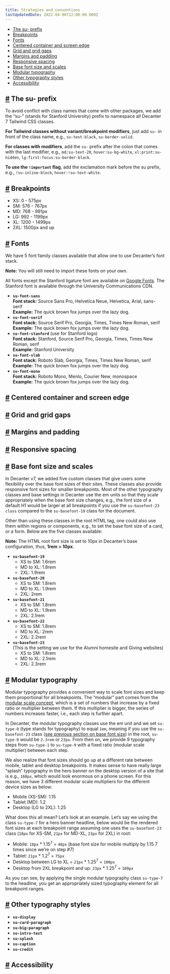 ```yaml
---
title: Strategies and conventions
lastUpdatedDate: 2022-04-06T12:00:00.000Z
---
```

- [The su- prefix](#the-su-prefix)
- [Breakpoints](#breakpoints)
- [Fonts](#fonts)
- [Centered container and screen edge](#centered-container-and-screen-edge)
- [Grid and grid gaps](#grid-and-grid-gaps)
- [Margins and padding](#margins-and-padding)
- [Responsive spacing](#responsive-spacing)
- [Base font size and scales](#base-font-size-and-scales)
- [Modular typography](#modular-typography)
- [Other typography styles](#other-typography-styles)
- [Accessibility](#accessibility)

## [#](#the-su-prefix) The su- prefix<a id='the-su-prefix'></a>

<div className="su-max-w-prose-wide">
To avoid conflict with class names that come with other packages, we add the “su-” (stands for Stanford University) prefix to namespace all Decanter 7 Tailwind CSS classes.

**For Tailwind classes without variant/breakpoint modifiers**, just add `su-` in front of the class name, e.g., `su-text-black`, `su-border-solid`.

**For classes with modifiers**, add the `su-` prefix after the colon that comes with the last modifier, e.g., `md:su-text-20`, `hover:su-bg-white`, `xl:print:su-hidden`, `lg:first:focus:su-border-black`.

**To use the `!important` flag**, add the exclamation mark before the su prefix, e.g., `!su-inline-block`, `hover:!su-text-white`.
</div>

## [#](#breakpoints) Breakpoints<a id='breakpoints'></a>

- XS: 0 - 575px
- SM: 576 - 767px
- MD: 768 - 991px
- LG: 992 - 1199px
- XL: 1200 - 1499px
- 2XL: 1500px and up

## [#](#fonts) Fonts<a id='fonts'></a>

We have 5 font family classes available that allow one to use Decanter’s font stack.

**Note:** You will still need to import these fonts on your own.

All fonts except the Stanford ligature font are available on [Google Fonts](https://fonts.google.com/). The Stanford font is available through the University Communications CDN.

- **`su-font-sans`**\
**Font stack:** Source Sans Pro, Helvetica Neue, Helvetica, Arial, sans-serif\
**Example:** <span class="su-bg-black-10 su-px-05em su-py-01em">The quick brown fox jumps over the lazy dog.</span>
- **`su-font-serif`**\
**Font stack:** Source Serif Pro, Georgia, Times, Times New Roman, serif\
**Example:** <span class="su-font-serif su-bg-black-10 su-px-05em su-py-01em">The quick brown fox jumps over the lazy dog.</span>
- **`su-font-stanford`** (use for Stanford logo)\
**Font stack:** Stanford, Source Serif Pro, Georgia, Times, Times New Roman, serif\
**Example:** <span class="su-font-stanford su-bg-black-10 su-px-05em su-py-01em">Stanford University</span>
- **`su-font-slab`**\
**Font stack:** Roboto Slab, Georgia, Times, Times New Roman, serif\
**Example:** <span class="su-font-slab su-bg-black-10 su-px-05em su-py-01em">The quick brown fox jumps over the lazy dog.</span>
- **`su-font-mono`**\
**Font stack:** Roboto Mono, Menlo, Courier New, monospace\
**Example:** <span class="su-font-mono su-bg-black-10 su-px-05em su-py-01em">The quick brown fox jumps over the lazy dog.</span>

## [#](#centered-container-and-screen-edge) Centered container and screen edge<a id='centered-container-and-screen-edge'></a>
## [#](#grid-and-grid-gaps) Grid and grid gaps<a id='grid-and-grid-gaps'></a>
## [#](#margins-and-padding) Margins and padding<a id='margins-and-padding'></a>
## [#](#responsive-spacing) Responsive spacing<a id='responsive-spacing'></a>
## [#](#base-font-size-and-scales) Base font size and scales<a id='base-font-size-and-scales'></a>

In Decanter v7, we added five custom classes that give users some flexibility over the base font sizes of their sites. These classes also provide responsive font sizes for smaller breakpoints. Most of the other typography classes and base settings in Decanter use the em units so that they scale appropriately when the base font size changes, e.g., the font size of a default H1 would be larger at all breakpoints if you use the `su-basefont-23 class` compared to the `su-basefont-19` class for the document.

Other than using these classes in the root HTML tag, one could also use them within regions or components, e.g., to set the base font size of a card, or a form. Below are the five classes available:

**Note:** The HTML root font size is set to 10px in Decanter’s base configuration, thus, **1rem = 10px**.

- **`su-basefont-19`**
  - XS to SM: 1.6rem
  - MD to XL: 1.8rem
  - 2XL: 1.9rem
- **`su-basefont-20`**
  - XS to SM: 1.8rem
  - MD to XL: 1.9rem
  - 2XL: 2rem
- **`su-basefont-21`**
  - XS to SM: 1.8rem
  - MD to XL: 1.9rem
  - 2XL: 2.1rem
- **`su-basefont-22`**
  - XS to SM: 1.8rem
  - MD to XL: 2rem
  - 2XL: 2.2rem
- **`su-basefont-23`**\
(This is the setting we use for the Alumni homesite and Giving websites)
  - XS to SM: 1.8rem
  - MD to XL: 2.1rem
  - 2XL: 2.3rem

## [#](#modular-typography) Modular typography<a id='modular-typography'></a>

Modular typography provides a convenient way to scale font sizes and keep them proportional for all breakpoints. The “modular” part comes from the [modular scale concept](https://alistapart.com/article/more-meaningful-typography/#section2), which is a set of numbers that increase by a fixed ratio or multiplier between them. If this multiplier is bigger, the series of numbers increases faster, i.e., each step is further apart.

In Decanter, the modular typography classes use the em unit and we set `su-type-0` (type stands for typography) to equal `1em`, meaning if you use the `su-basefont-23` class ([see previous section on base font size](/for-developers/strategies-and-conventions/base-font-size-and-scales)) in the root, `su-type-0` would be `2.3rem` or `23px`. From then on, we provide 9 typography steps from `su-type-1` to `su-type-9` with a fixed ratio (modular scale multiplier) between each step.

We also realize that font sizes should go up at a different rate between mobile, tablet and desktop breakpoints. It makes sense to have really large “splash” typography in the hero banner on the desktop version of a site that is e.g., `160px`, which would look enormous on a phone screen. For this reason, we have 3 different modular scale multipliers for the different device sizes as below:
- Mobile (XS-SM): 1.15
- Tablet (MD): 1.2
- Desktop (LG to 2XL): 1.25

What does this all mean? Let’s look at an example. Let’s say we using the class `su-type-7` for a hero banner headline, below would be the rendered font sizes at each breakpoint range assuming one uses the `su-basefont-23` class (`18px` for XS-SM, `21px` for MD-XL, `23px` for 2XL) in root:
- Mobile: `18px` * 1.15<sup>7</sup> = `48px` (base font size for mobile multiply by 1.15 7 times since we’re on step #7)
- Tablet: `21px` * 1.2<sup>7</sup> = `75px`
- Desktop between LG to XL = `21px` * 1.25<sup>7</sup> = `100px`
- Desktop from 2XL breakpoint and up: `23px` * 1.25<sup>7</sup> = `109px`

As you can see, by applying the single modular typography class `su-type-7` to the headline, you get an appropriately sized typography element for all breakpoint ranges.

## [#](#other-typography-styles) Other typography styles<a id='other-typography-styles'></a>

- **`su-display`**
- **`su-card-paragraph`**
- **`su-big-paragraph`**
- **`su-intro-text`**
- **`su-splash`**
- **`su-caption`**
- **`su-credit`**

## [#](#accessibility) Accessibility<a id='accessibility'></a>